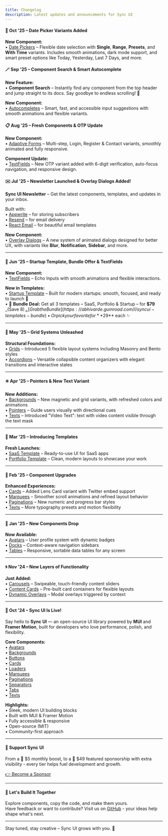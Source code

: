 ```yaml
---
title: Changelog
description: Latest updates and announcements for Sync UI
---
```


#### 📅 Oct '25 – Date Picker Variants Added

**New Component:**  
• [Date Pickers](/docs/datepickers) – Flexible date selection with **Single**, **Range**, **Presets**, and **With Time** variants. Includes smooth animations, dark mode support, and smart preset options like Today, Yesterday, Last 7 Days, and more.

#### 🪄 Sep '25 – Component Search & Smart Autocomplete

**New Feature:**  
• **Component Search** – Instantly find any component from the top header and jump straight to its docs. Say goodbye to endless scrolling! 🚀

**New Component:**  
• [Autocompletes](/docs/autocompletes) – Smart, fast, and accessible input suggestions with smooth animations and flexible variants.

#### 📋 Aug '25 – Fresh Components & OTP Update

**New Component:**  
• [Adaptive Forms](/docs/forms) – Multi-step, Login, Register & Contact variants, smoothly animated and fully responsive.

**Component Update:**  
• [TextFields](/docs/textfields) – New OTP variant added with 6-digit verification, auto-focus navigation, and responsive design.

#### ✉️ Jul '25 – Newsletter Launched & Overlay Dialogs Added!

**Sync UI Newsletter** – Get the latest components, templates, and updates in your inbox.

Built with:  
• [Appwrite](https://appwrite.io) – for storing subscribers  
• [Resend](https://resend.com) – for email delivery  
• [React Email](https://react.email) – for beautiful email templates

**New Component:**  
• [Overlay Dialogs](/docs/dialogs) – A new system of animated dialogs designed for better UX, with variants like **Blur**, **Notification**, **Sidebar**, and more.

---

#### 🧪 Jun '25 – Startup Template, Bundle Offer & TextFields

**New Component:**  
• [TextFields](/docs/textfields) – Echo Inputs with smooth animations and flexible interactions.

**New in Templates:**  
• [Startup Template](/templates) – Built for modern startups: smooth, focused, and ready to launch 🚀  
• 💼 **Bundle Deal:** Get all 3 templates – SaaS, Portfolio & Startup – for **$79** _(Save $8)_  
 → [Grab the Bundle](https://abhivarde.gumroad.com/l/syncui-templates-bundle)  
• Or pick your favorite for **$29** each ✨

---

#### 🔲 May '25 – Grid Systems Unleashed

**Structural Foundations:**  
• [Grids](/docs/grids) – Introduced 5 flexible layout systems including Masonry and Bento styles  
• [Accordions](docs/accordions) – Versatile collapsible content organizers with elegant transitions and interactive states

---

#### ✳️ Apr '25 – Pointers & New Text Variant

**New Additions:**  
• [Backgrounds](/docs/backgrounds) – New magnetic and grid variants, with refreshed colors and animations  
• [Pointers](/docs/pointers) – Guide users visually with directional cues  
• [Texts](/docs/texts) – Introduced "Video Text": text with video content visible through the text mask

---

#### 🧩 Mar '25 – Introducing Templates

**Fresh Launches:**  
• [SaaS Template](/templates) – Ready-to-use UI for SaaS apps  
• [Portfolio Template](/templates) – Clean, modern layouts to showcase your work

---

#### 🔧 Feb '25 – Component Upgrades

**Enhanced Experiences:**  
• [Cards](/docs/cards) – Added Lens Card variant with Twitter embed support  
• [Marquees](/docs/marquees) – Smoother scroll animations and refined layout behavior  
• [Paginations](/docs/paginations) – New numeric and progress bar styles  
• [Texts](/docs/texts) – More typography presets and motion flexibility

---

#### 🧱 Jan '25 – New Components Drop

**Now Available:**  
• [Avatars](/docs/avatars) – User profile system with dynamic badges  
• [Docks](/docs/docks) – Context-aware navigation sidebars  
• [Tables](/docs/tables) – Responsive, sortable data tables for any screen

---

#### 🌀 Nov '24 – New Layers of Functionality

**Just Added:**  
• [Carousels](/docs/carousels) – Swipeable, touch-friendly content sliders  
• [Content Cards](/docs/cards) – Pre-built card containers for flexible layouts  
• [Dynamic Overlays](/docs/cards) – Modal overlays triggered by context

---

#### 🚀 Oct '24 – Sync UI Is Live!

Say hello to **Sync UI** — an open-source UI library powered by **MUI** and **Framer Motion**, built for developers who love performance, polish, and flexibility.

**Core Components:**  
• [Avatars](/docs/avatars)  
• [Backgrounds](/docs/backgrounds)  
• [Buttons](/docs/buttons)  
• [Cards](/docs/cards)  
• [Loaders](/docs/loaders)  
• [Marquees](/docs/marquees)  
• [Paginations](/docs/paginations)  
• [Separators](/docs/separators)  
• [Tabs](/docs/tabs)  
• [Texts](/docs/texts)

**Highlights:**  
• Sleek, modern UI building blocks  
• Built with MUI & Framer Motion  
• Fully accessible & responsive  
• Open-source (MIT)  
• Community-first approach

---

#### 💖 Support Sync UI

From a 💚 $5 monthly boost, to a 🚀 $49 featured sponsorship with extra visibility - 
every tier helps fuel development and growth.

[👉 Become a Sponsor](https://github.com/sponsors/AbhiVarde)

---

#### 💬 Let's Build It Together

Explore components, copy the code, and make them yours.  
Have feedback or want to contribute? Visit us on [GitHub](https://github.com/AbhiVarde/syncui) - your ideas help shape what's next.

---

Stay tuned, stay creative – Sync UI grows with you. 💚
